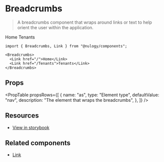 
# Breadcrumbs

> A breadcrumbs component that wraps around links or text to help orient the user within the application.

<Breadcrumbs>
  <Link href="/">Home</Link>
  <Link href="/Tenants">Tenants</Link>
</Breadcrumbs>

```
import { Breadcrumbs, Link } from "@nulogy/components";

<Breadcrumbs>
  <Link href="/">Home</Link>
  <Link href="/Tenants">Tenants</Link>
</Breadcrumbs>
```

## Props

<PropTable
  propsRows={[
    {
      name: "as",
      type: "Element type",
      defaultValue: "nav",
      description: "The element that wraps the breadcrumbs",
    },
  ]}
/>

## Resources

- [View in storybook](https://master--5f60c6c285eaad0022dce67f.chromatic.com/?path=/story/components-breadcrumbs--breadcrumbs)

## Related components

- [Link](/components/link)
